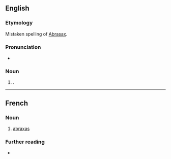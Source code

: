 {{also|Abraxas}}
==English==
{{wikipedia}}

===Etymology===
Mistaken spelling of [[Abrasax]].

===Pronunciation===
* {{a|US}} {{IPA|/əˈbɹæk.səs/|lang=en}}

===Noun===
{{en-noun|es}}

# {{lb|en|gnosticism|historical}} {{n-g|A transcription of [[Abrasax]]}}<!--(a [[mystical]] word used as a [[charm]] and [[engraved]] on gems among some Greek Gnostics)-->.

----

==French==

===Noun===
{{fr-noun|m|abraxas}}

# {{lb|fr|gnosticism|historical}} [[#Noun|abraxas]]

===Further reading===
* {{R:TLFi}}